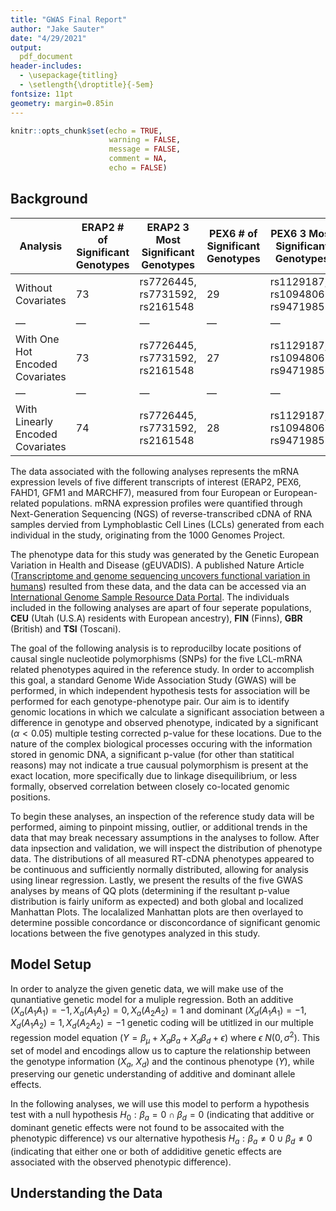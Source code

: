 ```yaml
---
title: "GWAS Final Report"
author: "Jake Sauter"
date: "4/29/2021"
output: 
  pdf_document
header-includes:
  - \usepackage{titling}
  - \setlength{\droptitle}{-5em} 
fontsize: 11pt
geometry: margin=0.85in
---
```


```r
knitr::opts_chunk$set(echo = TRUE, 
                      warning = FALSE,
                      message = FALSE,
                      comment = NA, 
                      echo = FALSE)
```

## **Background**

Analysis | ERAP2 # of Significant Genotypes | ERAP2 3 Most Significant Genotypes | PEX6 # of Significant Genotypes | PEX6 3 Most Significant Genotypes | FAHD1 # of Significant Genotypes | FAHD1 3 Most Significant Genotypes
--- | --- | --- | --- | --- | --- | ---
Without Covariates | 73 | rs7726445, rs7731592, rs2161548 | 29 | rs1129187, rs10948061, rs9471985 | 90 | rs11644748, rs140254902, rs9652776
--- | --- | --- | --- | --- | --- | ---
With One Hot Encoded Covariates | 73 | rs7726445, rs7731592, rs2161548 | 27 | rs1129187, rs10948061, rs9471985 | 90 | rs11644748, rs140254902, rs9652776
--- | --- | --- | --- | --- | --- | ---
With Linearly Encoded Covariates | 74 | rs7726445, rs7731592, rs2161548 | 28 | rs1129187, rs10948061, rs9471985 | 90 | rs11644748, rs140254902, rs9652776

\newpage

The data associated with the following analyses represents the mRNA expression levels of five different transcripts of interest (ERAP2, PEX6, FAHD1, GFM1 and MARCHF7), measured from four European or European-related populations. mRNA expression profiles were quantified through Next-Generation Sequencing (NGS) of reverse-transcribed cDNA of RNA samples dervied from Lymphoblastic Cell Lines (LCLs) generated from each individual in the study, originating from the 1000 Genomes Project.

The phenotype data for this study was generated by the Genetic European Variation in Health and Disease (gEUVADIS). A published Nature Article ([Transcriptome and genome sequencing uncovers functional variation in humans](https://www.nature.com/articles/nature12531)) resulted from these data, and the data can be accessed via an [International Genome Sample Resource Data Portal](https://www.internationalgenome.org/data-portal/data-collection/geuvadis). The individuals included in the following analyses are apart of four seperate populations, **CEU** (Utah (U.S.A) residents with European ancestry), **FIN** (Finns), **GBR** (British) and **TSI** (Toscani). 

The goal of the following analysis is to reproducilby locate positions of causal single nucleotide  polymorphisms (SNPs) for the five LCL-mRNA related phenotypes aquired in the reference study. In order to accomplish this goal, a standard Genome Wide Association Study (GWAS) will be performed, in which independent hypothesis tests for association will be performed for each genotype-phenotype pair. Our aim is to identify genomic locations in which we calculate a significant association between a difference in genotype and observed phenotype, indicated by a significant ($\alpha < 0.05$) multiple testing corrected p-value for these locations. Due to the nature of the complex biological processes occuring with the information stored in genomic DNA, a significant p-value (for other than statitical reasons) may not indicate a true causual polymorphism is present at the exact location, more specifically due to linkage disequilibrium, or less formally, observed correlation between closely co-located genomic positions.

To begin these analyses, an inspection of the reference study data will be performed, aiming to pinpoint missing, outlier, or additional trends in the data that may break necessary assumptions in the analyses to follow. After data inpsection and validation, we will inspect the distribution of phenotype data. The distributions of all measured RT-cDNA phenotypes appeared to be continuous and sufficiently normally distributed, allowing for analysis using linear regression. Lastly, we present the results of the five GWAS analyses by means of QQ plots (determining if the resultant p-value distribution is fairly uniform as expected) and both global and localized Manhattan Plots. The localalized Manhattan plots are then overlayed to determine possible concordance or disconcordance of significant genomic locations between the five genotypes analyzed in this study.

## **Model Setup**

In order to analyze the given genetic data, we will make use of the qunantiative genetic model for a muliple regression. Both an additive ($X_a(A_1A_1) = -1, X_a(A_1A_2) = 0, X_a(A_2A_2) = 1$ and dominant ($X_d(A_1A_1) = -1, X_d(A_1A_2) = 1, X_d(A_2A_2) = -1$ genetic coding will be utitlized in our multiple regession model equation ($Y = \beta_{\mu} + X_a \beta_a + X_d \beta_d + \epsilon$)
where $\epsilon ~ N(0, \sigma^2)$. This set of model and encodings allow us to capture the relationship between the genotype information ($X_a$, $X_d$) and the continous phenotype ($Y$), while preserving our genetic understanding of additive and dominant allele effects. 

In the following analyses, we will use this model to perform a hypothesis test with a null hypothesis $H_0: \beta_a = 0 \cap \beta_d = 0$ (indicating that additive or dominant genetic effects were not found to be assocaited with the phenotypic difference) vs our alternative hypothesis $H_a: \beta_a \neq 0 \cup \beta_d \neq 0$ (indicating that either one or both of addiditive genetic effects are associated with the observed phenotypic difference).

## **Understanding the Data**

